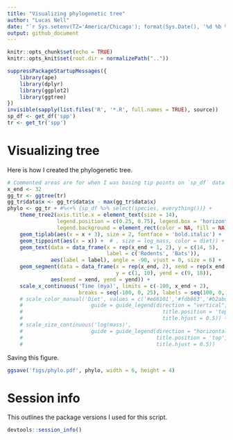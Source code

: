 ```yaml
---
title: "Visualizing phylogenetic tree"
author: "Lucas Nell"
date: "`r Sys.setenv(TZ='America/Chicago'); format(Sys.Date(), '%d %b %Y')`"
output: github_document
---
```


```r
knitr::opts_chunk$set(echo = TRUE)
knitr::opts_knit$set(root.dir = normalizePath(".."))
```

```r
suppressPackageStartupMessages({
    library(ape)
    library(dplyr)
    library(ggplot2)
    library(ggtree)
})
invisible(sapply(list.files('R', '*.R', full.names = TRUE), source))
sp_df <- get_df('spp')
tr <- get_tr('spp')
```





# Visualizing tree

Here is how I created the phylogenetic tree.


```r
# Commented areas are for when I was basing tip points on `sp_df` data frame values
x_end <- 32
gg_tr <- ggtree(tr)
gg_tr$data$x <- gg_tr$data$x - max(gg_tr$data$x)
phylo <- gg_tr + #%<+% {sp_df %>% select(species, everything())} +
    theme_tree2(axis.title.x = element_text(size = 14),
                legend.position = c(0.25, 0.75), legend.box = 'horizontal',
                legend.background = element_rect(color = NA, fill = NA)) +
    geom_tiplab(aes(x = x + 3), size = 2, fontface = 'bold.italic') +
    geom_tippoint(aes(x = x)) +  # , size = log_mass, color = diet)) +
    geom_text(data = data_frame(x = rep(x_end + 1, 2), y = c(14, 5), 
                                label = c('Rodents', 'Bats')), 
              aes(label = label), angle = -90, vjust = 0, size = 6) +
    geom_segment(data = data_frame(x = rep(x_end, 2), xend = rep(x_end, 2), 
                                   y = c(1, 10), yend = c(9, 18)), 
              aes(xend = xend, yend = yend)) +
    scale_x_continuous('Time (mya)', limits = c(-100, x_end + 2),
                       breaks = seq(-100, 0, 25), labels = seq(100, 0, -25))# +
    # scale_color_manual('Diet', values = c('#e66101','#fdb863','#b2abd2','#5e3c99'),
    #                      guide = guide_legend(direction = "vertical",
    #                                             title.position = 'top', 
    #                                             title.hjust = 0.5)) +
    # scale_size_continuous('log(mass)', 
    #                      guide = guide_legend(direction = "horizontal",
    #                                           title.position = 'top', 
    #                                           title.hjust = 0.5))
```


Saving this figure.

```r
ggsave('figs/phylo.pdf', phylo, width = 6, height = 4)
```




# Session info

This outlines the package versions I used for this script.

```r
devtools::session_info()
```

